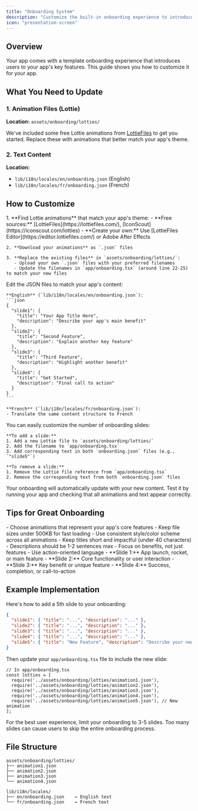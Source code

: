 ```yaml
---
title: "Onboarding System"
description: "Customize the built-in onboarding experience to introduce users to your app's key features"
icon: "presentation-screen"
---
```


## Overview

Your app comes with a template onboarding experience that introduces users to your app's key features. This guide shows you how to customize it for your app.

## What You Need to Update

### 1. Animation Files (Lottie)

**Location:** `assets/onboarding/lotties/`

We've included some free Lottie animations from [LottieFiles](https://lottiefiles.com/free-animations) to get you started. Replace these with animations that better match your app's theme.

### 2. Text Content

**Location:** 
- `lib/i18n/locales/en/onboarding.json` (English)
- `lib/i18n/locales/fr/onboarding.json` (French)

## How to Customize

<Steps>
  <Step title="Replace Animation Files">
    1. **Find Lottie animations** that match your app's theme:
       - **Free sources:** [LottieFiles](https://lottiefiles.com/), [IconScout](https://iconscout.com/lotties)
       - **Create your own:** Use [LottieFiles Editor](https://editor.lottiefiles.com/) or Adobe After Effects

    2. **Download your animations** as `.json` files

    3. **Replace the existing files** in `assets/onboarding/lotties/`:
       - Upload your own `.json` files with your preferred filenames
       - Update the filenames in `app/onboarding.tsx` (around line 22-25) to match your new files
  </Step>

  <Step title="Update Text Content">
    Edit the JSON files to match your app's content:

    **English** (`lib/i18n/locales/en/onboarding.json`):
    ```json
    {
      "slide1": {
        "title": "Your App Title Here",
        "description": "Describe your app's main benefit"
      },
      "slide2": {
        "title": "Second Feature",
        "description": "Explain another key feature"
      },
      "slide3": {
        "title": "Third Feature", 
        "description": "Highlight another benefit"
      },
      "slide4": {
        "title": "Get Started",
        "description": "Final call to action"
      }
    }
    ```

    **French** (`lib/i18n/locales/fr/onboarding.json`):
    - Translate the same content structure to French
  </Step>

  <Step title="Add or Remove Slides (Optional)">
    You can easily customize the number of onboarding slides:

    **To add a slide:**
    1. Add a new Lottie file to `assets/onboarding/lotties/`
    2. Add the filename to `app/onboarding.tsx` 
    3. Add corresponding text in both `onboarding.json` files (e.g., `"slide5"`)

    **To remove a slide:**
    1. Remove the Lottie file reference from `app/onboarding.tsx`
    2. Remove the corresponding text from both `onboarding.json` files
  </Step>
</Steps>

<Check>
  Your onboarding will automatically update with your new content. Test it by running your app and checking that all animations and text appear correctly.
</Check>

## Tips for Great Onboarding

<Accordion title="Animation Selection">
  - Choose animations that represent your app's core features
  - Keep file sizes under 500KB for fast loading
  - Use consistent style/color scheme across all animations
</Accordion>

<Accordion title="Text Guidelines">
  - Keep titles short and impactful (under 40 characters)
  - Descriptions should be 1-2 sentences max
  - Focus on benefits, not just features
  - Use action-oriented language
</Accordion>

<Accordion title="Recommended Animation Themes">
  - **Slide 1:** App launch, rocket, or main feature
  - **Slide 2:** Core functionality or user interaction
  - **Slide 3:** Key benefit or unique feature
  - **Slide 4:** Success, completion, or call-to-action
</Accordion>

## Example Implementation

Here's how to add a 5th slide to your onboarding:

```json
{
  "slide1": { "title": "...", "description": "..." },
  "slide2": { "title": "...", "description": "..." },
  "slide3": { "title": "...", "description": "..." },
  "slide4": { "title": "...", "description": "..." },
  "slide5": { "title": "New Feature", "description": "Describe your new feature" }
}
```

Then update your `app/onboarding.tsx` file to include the new slide:

```tsx
// In app/onboarding.tsx
const lotties = [
  require('../assets/onboarding/lotties/animation1.json'),
  require('../assets/onboarding/lotties/animation2.json'),
  require('../assets/onboarding/lotties/animation3.json'),
  require('../assets/onboarding/lotties/animation4.json'),
  require('../assets/onboarding/lotties/animation5.json'), // New animation
];
```

<Tip>
  For the best user experience, limit your onboarding to 3-5 slides. Too many slides can cause users to skip the entire onboarding process.
</Tip>

## File Structure

```
assets/onboarding/lotties/
├── animation1.json
├── animation2.json
├── animation3.json
└── animation4.json

lib/i18n/locales/
├── en/onboarding.json    ← English text
└── fr/onboarding.json    ← French text
```
